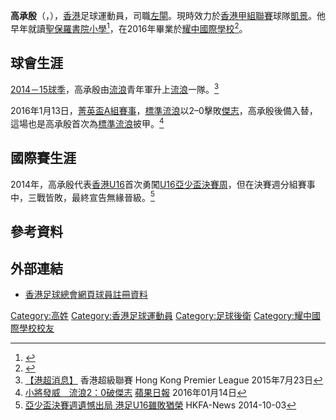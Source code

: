 {{Infobox football biography
| fullname    = 高承殷 <br> Ko Shing Yan Perry
| image       = 
| nickname    = Perry、Per哥
| height      = {{height|m=1.78}}
| birth_date  = {{Birth date and age|1998|6|1|}}
| birth_place = [[香港|香港]] 
| currentclub = [[凱景體育會|凱景]]
| clubnumber  = -
| position    = [[左後衛|左後衛]]、[[左中場|左中場]]
| youthyears1 = 2005–2006
| youthclubs1 = [[南華足球隊|南華]]
| youthyears2 = 2010
| youthclubs2 = [[傑志體育會|傑志]]
| youthyears3 = 2010–2012
| youthclubs3 = [[東方足球隊|東方]]
| youthyears4 = 2012–2014
| youthclubs4 = [[香港流浪足球會|標準流浪]]
| collegeyears1  = 2016–2019
| college1       = {{flagicon|ENG}} [[樸茨茅斯大學|樸茨茅斯大學]]
| collegeyears2  = 2019-2020
| college2       = {{flagicon|ENG}} [[華威大學|華威大學]]
| years1 = 2014–2016
| clubs1 = [[香港流浪足球會|標準流浪]]
| caps1  = 10
| goals1 =  0
| years2 = 2019-2021
| clubs2 =  [[國強體育會|國強]]
| caps2  =8
| goals2 =6
| years3 = 2021-
| clubs3=  [[凱景體育會|凱景]]
| caps3=0
| goals3=0
| nationalyears1 = 2012
| nationalteam1  = [[香港17歲以下足球代表隊|香港U15]] 
| nationalcaps1  = 
| nationalgoals1 = 
| nationalyears2 =  2013
| nationalteam2  = [[香港17歲以下足球代表隊|香港U16]] 
| nationalcaps2  = 
| nationalgoals2 = 
| nationalyears3 =  2014–2016
| nationalteam3  = [[香港17歲以下足球代表隊|香港U17]] 
| nationalcaps3  = 
| nationalgoals3 = 
| pcupdate = 21 March 2016
| ntupdate = 21 March 2016
}}

'''高承殷'''（{{lang-en|Ko Shing Yan Perry}}，{{bd|1998年|6月1日}}），[[香港|香港]]足球運動員，司職[[左閘|左閘]]。現時效力於[[香港甲組聯賽|香港甲組聯賽]]球隊[[凱景體育會|凱景]]。他早年就讀[[聖保羅書院小學|聖保羅書院小學]]<ref>{{cite web |url=https://www.spc-ps.edu.hk/news.php?mid=17&id=237&page=14&lang=tchi |title=港島西區學界足球比賽成績 |last= |first= |date=2009-11 |website= |publisher=聖保羅書院小學 |access-date=2020-08-28|quote=}}</ref>，在2016年畢業於[[耀中國際學校|耀中國際學校]]<ref>{{cite web |url=http://www.ycef.com/tc/spotlights/enthe-road-to-professional-football-perry-ko-ycis-hong-kong-2016/ |title=專業足球員之路——高承殷香港耀中 ’16 |last= |first= |date= |website= |publisher=耀中教育機構 |access-date=2020-08-28|quote=}}</ref>。

==球會生涯==
[[2014－15年度香港超級聯賽|2014－15球季]]，高承殷由[[香港流浪足球會|流浪]]青年軍升上[[香港流浪足球會|流浪]]一隊。<ref>[https://www.facebook.com/hkleague/posts/1037342502942697 【港超消息】] 香港超級聯賽 Hong Kong Premier League 2015年7月23日 </ref> 

2016年1月13日，[[2015–16年香港菁英盃|菁英盃A組賽事]]，[[香港流浪足球會|標準流浪]]以2–0擊敗[[傑志|傑志]]，高承殷後備入替，這場也是高承殷首次為[[香港流浪足球會|標準流浪]]披甲。<ref>[http://hk.apple.nextmedia.com/sports/art/20160114/19450746 小將發威　流浪2：0破傑志] [[蘋果日報|蘋果日報]] 2016年01月14日 </ref> 

==國際賽生涯==
2014年，高承殷代表[[香港17歲以下足球代表隊|香港U16]]首次勇闖[[2014年亞足聯U16少年錦標賽|U16亞少盃決賽周]]，但在決賽週分組賽事中，三戰皆敗，最終宣告無緣晉級。<ref>[https://www.hkfa.com/news_details/12123 亞少盃決賽週遺憾出局 港足U16雖敗猶榮] HKFA-News 2014-10-03</ref>

==參考資料==
{{Reflist}}

==外部連結==
*[https://www.hkfa.com/ch/club/3/detail?player=13791 香港足球總會網頁球員註冊資料]

{{香港流浪足球會}}
{{DEFAULTSORT:Ko Shing Yan Perry}} 
[[Category:高姓|Category:高姓]]
[[Category:香港足球運動員|Category:香港足球運動員]]
[[Category:足球後衛|Category:足球後衛]]
[[Category:耀中國際學校校友|Category:耀中國際學校校友]]